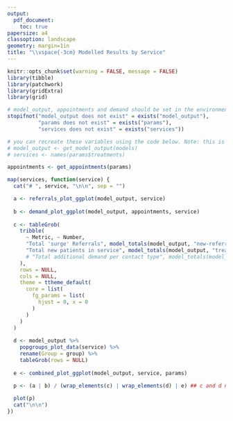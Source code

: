 ```yaml
---
output: 
  pdf_document:
    toc: true
papersize: a4
classoption: landscape
geometry: margin=1in
title: "\\vspace{-3cm} Modelled Results by Service"
---
```


```r
knitr::opts_chunk$set(warning = FALSE, message = FALSE)
library(tibble)
library(patchwork)
library(gridExtra)
library(grid)

# model_output, appointments and demand should be set in the environment before running this report
stopifnot("model_output does not exist" = exists("model_output"),
          "params does not exist" = exists("params"),
          "services does not exist" = exists("services"))

# you can recreate these variables using the code below. Note: this is the model params, not the Rmd params
# model_output <- get_model_output(models)
# services <- names(params$treatments)

appointments <- get_appointments(params)
```

```r
map(services, function(service) {
  cat("# ", service, "\n\n", sep = "")

  a <- referrals_plot_ggplot(model_output, service)
  
  b <- demand_plot_ggplot(model_output, appointments, service)
  
  c <- tableGrob(
    tribble(
      ~ Metric, ~ Number,
      "Total 'surge' Referrals", model_totals(model_output, "new-referral", service),
      "Total new patients in service", model_totals(model_output, "treatment", service),
      # "Total additional demand per contact type", model_totals(model_output, "new-treatment", service),
    ),
    rows = NULL,
    cols = NULL,
    theme = ttheme_default(
      core = list(
        fg_params = list(
          hjust = 0, x = 0
        )
      )
    )
  )
  
  d <- model_output %>%
    popgroups_plot_data(service) %>%
    rename(Group = group) %>%
    tableGrob(rows = NULL)
  
  e <- combined_plot_ggplot(model_output, service, params)
  
  p <- (a | b) / (wrap_elements(c) | wrap_elements(d) | e) ## c and d needs to be made patchwork compliant

  plot(p)
  cat("\n\n")
})
```
